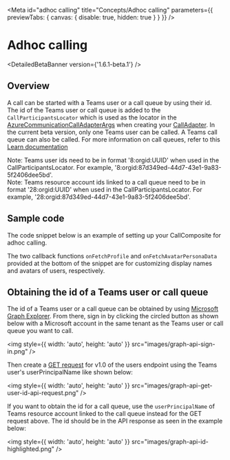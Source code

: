 

<Meta
  id="adhoc calling"
  title="Concepts/Adhoc calling"
  parameters={{ previewTabs: { canvas: { disable: true, hidden: true } } }}
/>

# Adhoc calling

<DetailedBetaBanner version={'1.6.1-beta.1'} />

## Overview

A call can be started with a Teams user or a call queue by using their id. The id of the Teams user or call queue is
added to the `CallParticipantsLocator` which is used as the locator in the
[AzureCommunicationCallAdapterArgs](./?path=/docs/composite-adapters--page#azurecommunicationcalladapterargs)
when creating your [CallAdapter](path=/docs/composite-adapters--page#call-adapter).
In the current beta version, only one Teams user can be called. A Teams call queue can also be called. For more
information on call queues, refer to this
[Learn documentation](https://learn.microsoft.com/en-us/microsoftteams/create-a-phone-system-call-queue)

<MessageBar messageBarType={MessageBarType.warning}>
  Note: Teams user ids need to be in format '8:orgid:UUID' when used in the CallParticipantsLocator. For example,
  '8:orgid:87d349ed-44d7-43e1-9a83-5f2406dee5bd'.
</MessageBar>
<br />
<MessageBar messageBarType={MessageBarType.warning}>
  Note: Teams resource account ids linked to a call queue need to be in format '28:orgid:UUID' when used in the
  CallParticipantsLocator. For example, '28:orgid:87d349ed-44d7-43e1-9a83-5f2406dee5bd'.
</MessageBar>

## Sample code

The code snippet below is an example of setting up your CallComposite for adhoc calling.

<Source code={AdhocCallingSnippetText} />

The two callback functions `onFetchProfile` and `onFetchAvatarPersonaData` provided at the bottom of the snippet are
for customizing display names and avatars of users, respectively.

## Obtaining the id of a Teams user or call queue

The id of a Teams user or a call queue can be obtained by using
[Microsoft Graph Explorer](https://developer.microsoft.com/en-us/graph/graph-explorer).
From there, sign in by clicking the circled button as shown below with a Microsoft account in the same tenant as the
Teams user or call queue you want to call.

<img style={{ width: 'auto', height: 'auto' }} src="images/graph-api-sign-in.png" />

Then create a
[GET request](https://learn.microsoft.com/en-us/graph/api/user-get?view=graph-rest-1.0&tabs=http#http-request) for
v1.0 of the users endpoint using the Teams user's userPrincipalName like shown below:

<img style={{ width: 'auto', height: 'auto' }} src="images/graph-api-get-user-id-api-request.png" />

If you want to obtain the id for a call queue, use the `userPrincipalName` of Teams resource account linked to the call
queue instead for the GET request above. The id should be in the API response as seen in the example below:

<img style={{ width: 'auto', height: 'auto' }} src="images/graph-api-id-highlighted.png" />
